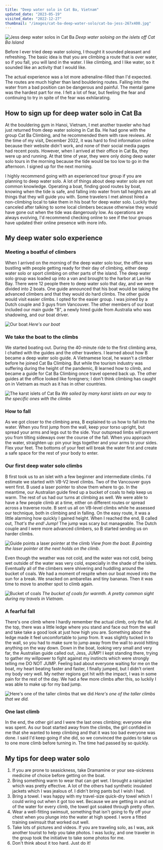 ```yaml
---
title: "Deep water solo in Cat Ba, Vietnam"
updated_date: "2023-05-19"
visited_date: "2022-12-27"
thumbnail: "/images/cat-ba-deep-water-solo/cat-ba-jess-267x400.jpg"
---
```


![Jess deep water solos in Cat Ba](/images/cat-ba-deep-water-solo/cat-ba-jess.jpg)
_Deep water soloing on the islets off Cat Ba Island_

Before I ever tried deep water soloing, I thought it sounded pleasant and refreshing. The basic idea is that you are climbing a route that is over water, so if you fall, you will land in the water. I like climbing, and I like water, so it sounded like an activity that I would like.

The actual experience was a lot more adrenaline-filled than I'd expected. The routes are much higher than land bouldering routes. Falling into the water from a bad position can be dangerous and painful. The mental game was the hardest part for me. I felt a lot of fear, but feeling the fear and continuing to try in spite of the fear was exhilarating.

## How to sign up for deep water solo in Cat Ba

At the bouldering gym in Hanoi, Vietnam, I met another traveler who had just returned from deep water soloing in Cat Ba. He had gone with the group Cat Ba Climbing, and he recommended them with rave reviews. At the time of my visit, December 2022, it was hard to find information online because their website didn't work, and none of their social media pages had recent posts. However, when I arrived at their office in Cat Ba, they were up and running. At that time of year, they were only doing deep water solo tours in the morning because the tide would be too low to go in the afternoon. I signed up for the next morning.

I highly recommend going with an experienced tour group if you are planning to deep water solo. A lot of things about deep water solo are not common knowledge. Operating a boat, finding good routes by boat, knowing when the tide is safe, and falling into water from tall heights are all things that they will guide you with. Some travelers I met almost hired a non-climbing local to take them in his boat for deep water solo. Luckily they canceled after talking to some local climbers because otherwise they would have gone out when the tide was dangerously low. As operations are always evolving, I'd recommend checking online to see if the tour groups have updated their online presence with more info.

## My deep water solo experience

### Meeting a boatful of climbers

When I arrived on the morning of the deep water solo tour, the office was bustling with people getting ready for their day of climbing, either deep water solo or sport climbing on other parts of the island. The deep water solo group was loaded up into a van and brought to the harbor at Lan Ha Bay. There were 12 people there to deep water solo that day, and we were divided into 2 boats. One guide announced that his boat would be taking the advanced climbers and that they would do hard climbs. The other guide would visit easier climbs. I opted for the easier group. I was joined by a Dutch couple and 3 guys from Vancouver. The other members of our boat included our main guide "B", a newly hired guide from Australia who was shadowing, and our boat driver.

![Our boat](/images/cat-ba-deep-water-solo/boat.jpg)
_Here's our boat_

### We take the boat to the climbs

We started boating out. During the 40-minute ride to the first climbing area, I chatted with the guides and the other travelers. I learned about how B became a deep water solo guide. A Vietnamese local, he wasn't a climber before he joined Cat Ba Climbing. But while the tourism industry was suffering during the height of the pandemic, B learned how to climb, and became a guide for Cat Ba Climbing once travel opened back up. The other guides at the office looked like foreigners; I don't think climbing has caught on in Vietnam as much as it has in other countries.

![The karst islets of Cat Ba](/images/cat-ba-deep-water-solo/karst.jpg)
_We sailed by many karst islets on our way to the specific ones with the climbs_

### How to fall

As we got closer to the climbing area, B explained to us how to fall into the water. When you first jump from the wall, keep your torso upright, but spread your arms and legs out to the side. Your outspread limbs will prevent you from tilting sideways over the course of the fall. When you approach the water, straighten up: pin your legs together and your arms to your sides. Flex your feet. The bottoms of your feet will break the water first and create a safe space for the rest of your body to enter.

### Our first deep water solo climbs

B first took us to an islet with a few beginner and intermediate climbs. I'd estimate we started with VB-V2 level climbs. Two of the Vancouver guys went first. B used a laser pointer to show them where to go. In the meantime, our Australian guide fired up a bucket of coals to help keep us warm. The rest of us had our turns at climbing as well. We were able to have a few people climb at a time, either on different routes or spread across a traverse route. B sent us all on VB-level climbs while he assessed our technique, both in climbing and in falling. On the easy route, it was a little alarming how quickly I gained height. When I reached the end, B called out, _That's the end! Jump!_ The jump was scary but manageable. The Dutch couple and I were more advanced climbers, so B started sending us on harder climbs.

![Guide points a laser pointer at the climb](/images/cat-ba-deep-water-solo/laser.jpg)
_View from the boat. B pointing the laser pointer at the next holds on the climb._

Even though the weather was not cold, and the water was not cold, being wet outside of the water was very cold, especially in the shade of the islets. Eventually all of the climbers were shivering and huddling around the bucket of coals. We had a moment of respite when our boat moved into the sun for a break. We snacked on ambarellas and tiny bananas. Then it was time to move to another spot to climb again.

![Bucket of coals](/images/cat-ba-deep-water-solo/coals.jpg)
_The bucket of coals for warmth. A pretty common sight during my travels in Vietnam._

### A fearful fall

There's one climb where I hardly remember the actual climb, only the fall. At the top, there was a little ledge where you stand and face out from the wall and take take a good look at just how high you are. Something about the ledge made it feel uncomfortable to jump from. It was slightly tucked in to the wall, so you had to make sure to jump away from the wall to avoid hitting anything on the way down. Down in the boat, looking very small and very far, the Australian guide called out, Jess, JUMP! I kept standing there, trying to gather my willpower to fight against my instincts which were strongly telling me DO NOT JUMP. Feeling bad about everyone waiting for me on the boat, my heart beating faster and faster, I finally jumped, but I didn't orient my body very well. My nether regions got hit with the impact, I was in some pain for the rest of the day. We had a few more climbs after this, so luckily I was able to make up for my bad jump.

![Here's one of the taller climbs that we did](/images/cat-ba-deep-water-solo/tallclimb-small.jpg)
_Here's one of the taller climbs that we did._

### One last climb

In the end, the other girl and I were the last ones climbing; everyone else was spent. As our boat started away from the climbs, the girl confided in me that she wanted to keep climbing and that it was too bad everyone was done. I said I'd keep going if she did, so we convinced the guides to take us to one more climb before turning in. The time had passed by so quickly.

## My tips for deep water solo

1. If you are prone to seasickness, take Dramamine or your sea-sickness medicine of choice before getting on the boat.
1. Bring something warm to wear that can get wet. I brought a rainjacket which was pretty effective. A lot of the others had synthetic insulated jackets which I was jealous of. I didn't bring pants but I wish I had.
1. Bring a towel. I was happy with my travel-size quick-dry towel which I could wring out when it got too wet. Because we are getting in and out of the water for every climb, the towel got soaked through pretty often.
1. Wear a well-fitting swimsuit, something that isn't going to fly off your chest when you plunge into the water at high speed. I wore a fitted training swimsuit that worked out well.
1. Take lots of pictures and videos. If you are traveling solo, as I was, ask another tourist to help you take photos. I was lucky, and one traveler in the group took the initiative to take some photos for me.
1. Don't think about it too hard. Just do it!
